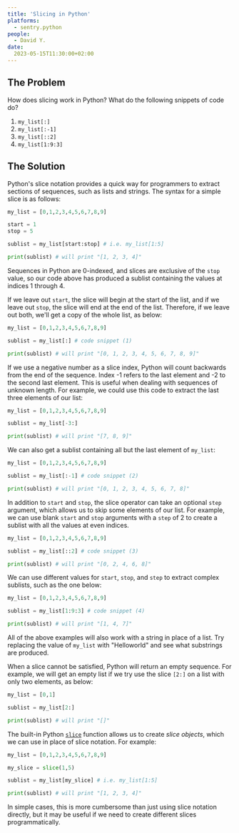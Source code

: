 ```yaml
---
title: 'Slicing in Python'
platforms: 
  - sentry.python
people: 
  - David Y.
date: 
  2023-05-15T11:30:00+02:00
---
```


## The Problem

How does slicing work in Python? What do the following snippets of code do?

1. `my_list[:]`
2. `my_list[:-1]`
3. `my_list[::2]`
4. `my_list[1:9:3]`

## The Solution

Python's slice notation provides a quick way for programmers to extract sections of sequences, such as lists and strings. The syntax for a simple slice is as follows:

```python
my_list = [0,1,2,3,4,5,6,7,8,9]

start = 1
stop = 5

sublist = my_list[start:stop] # i.e. my_list[1:5]

print(sublist) # will print "[1, 2, 3, 4]"
```

Sequences in Python are 0-indexed, and slices are exclusive of the `stop` value, so our code above has produced a sublist containing the values at indices 1 through 4.

If we leave out `start`, the slice will begin at the start of the list, and if we leave out `stop`, the slice will end at the end of the list. Therefore, if we leave out both, we'll get a copy of the whole list, as below:

```python
my_list = [0,1,2,3,4,5,6,7,8,9]

sublist = my_list[:] # code snippet (1)

print(sublist) # will print "[0, 1, 2, 3, 4, 5, 6, 7, 8, 9]"
```

If we use a negative number as a slice index, Python will count backwards from the end of the sequence. Index -1 refers to the last element and -2 to the second last element. This is useful when dealing with sequences of unknown length. For example, we could use this code to extract the last three elements of our list:

```python
my_list = [0,1,2,3,4,5,6,7,8,9]

sublist = my_list[-3:]

print(sublist) # will print "[7, 8, 9]"
```

We can also get a sublist containing all but the last element of `my_list`:

```python
my_list = [0,1,2,3,4,5,6,7,8,9]

sublist = my_list[:-1] # code snippet (2)

print(sublist) # will print "[0, 1, 2, 3, 4, 5, 6, 7, 8]"
```

In addition to `start` and `stop`, the slice operator can take an optional `step` argument, which allows us to skip some elements of our list. For example, we can use blank `start` and `stop` arguments with a `step` of 2 to create a sublist with all the values at even indices.

```python
my_list = [0,1,2,3,4,5,6,7,8,9]

sublist = my_list[::2] # code snippet (3)

print(sublist) # will print "[0, 2, 4, 6, 8]"
```

We can use different values for `start`, `stop`, and `step` to extract complex sublists, such as the one below:

```python
my_list = [0,1,2,3,4,5,6,7,8,9]

sublist = my_list[1:9:3] # code snippet (4)

print(sublist) # will print "[1, 4, 7]"
```

All of the above examples will also work with a string in place of a list. Try replacing the value of `my_list` with "Helloworld" and see what substrings are produced.

When a slice cannot be satisfied, Python will return an empty sequence. For example, we will get an empty list if we try use the slice `[2:]` on a list with only two elements, as below:

```python
my_list = [0,1]

sublist = my_list[2:]

print(sublist) # will print "[]"
```

The built-in Python [`slice`](https://docs.python.org/3/library/functions.html#slice) function allows us to create *slice objects*, which we can use in place of slice notation. For example:

```python
my_list = [0,1,2,3,4,5,6,7,8,9]

my_slice = slice(1,5)

sublist = my_list[my_slice] # i.e. my_list[1:5]

print(sublist) # will print "[1, 2, 3, 4]"
```

In simple cases, this is more cumbersome than just using slice notation directly, but it may be useful if we need to create different slices programmatically.

